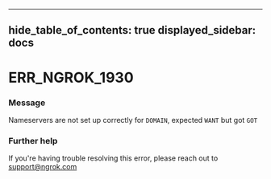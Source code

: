 

---
hide_table_of_contents: true
displayed_sidebar: docs
---


# ERR_NGROK_1930

### Message
Nameservers are not set up correctly for `DOMAIN`, expected `WANT` but got `GOT`

<ErrorDetails />



### Further help
If you're having trouble resolving this error, please reach out to [support@ngrok.com](mailto:support@ngrok.com?subject=Help%20with%20ERR_NGROK_1930)

